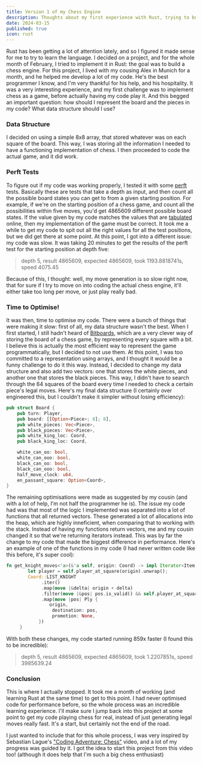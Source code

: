 ```yaml
---
title: Version 1 of my Chess Engine
description: Thoughts about my first experience with Rust, trying to build a chess engine.
date: 2024-03-15
published: true
icon: rust
---
```


Rust has been getting a lot of attention lately, and so I figured it made sense for me to try to learn the language. 
I decided on a project, and for the whole month of February, I tried to implement it in Rust: the goal was to build a chess engine.
For this project, I lived with my cousing Alex in Munich for a month, and he helped me develop a lot of my code. He's the best programmer I know, and I'm very thankful for his help, and his hospitality.
It was a very interesting experience, and my first challenge was to implement chess as a game, before actually having my code play it. And this begged an important question: how should I represent the board and the pieces in my code? What data structure should I use?

### Data Structure

I decided on using a simple 8x8 array, that stored whatever was on each square of the board. This way, I was storing all the information I needed to have a functioning implementation of chess. I then proceeded to code the actual game, and it did work. 

### Perft Tests

To figure out if my code was working properly, I tested it with some <a className="link" href="https://www.chessprogramming.org/Perft" target="_blank">perft</a> tests. Basically these are tests that take a depth as input, and then count all the possible board states you can get to from a given starting position. For example, if we're on the starting position of a chess game, and count all the possibilities within five moves, you'd get 4865609 different possible board states. If the value given by my code matches the values that are <a className="link" href="https://www.chessprogramming.org/Perft_Results" target="_blank">tabulated</a> online, then my implementation of the game must be correct. It took me a while to get my code to spit out all the right values for all the test positions, but we did get there at some point. 
At this point, I got into a different issue: my code was slow. It was taking 20 minutes to get the results of the perft test for the starting position at depth five:

> depth 5, result 4865609, expected 4865609, took 1193.8818741s, speed 4075.45

Because of this, I thought: well, my move generation is so slow right now, that for sure if I try to move on into coding the actual chess engine, it'll either take too long per move, or just play really bad.

### Time to Optimise! 

It was then, time to optimise my code. There were a bunch of things that were making it slow: first of all, my data structure wasn't the best. When I first started, I still hadn't heard of <a className="link" href="https://www.chessprogramming.org/Bitboards" target="_blank">Bitboards</a>, which are a very clever way of storing the board of a chess game, by representing every square with a bit. I believe this is actually the most efficient way to represent the game programmatically, but I decided to not use them. At this point, I was too committed to a representation using arrays, and I thought it would be a funny challenge to do it this way.
Instead, I decided to change my data structure and also add two vectors: one that stores the white pieces, and another one that stores the black pieces. This way, I didn't have to search through the 64 squares of the board every time I needed to check a certain piece's legal moves. 
Here's my final data structure (I certainly over engineered this, but I couldn't make it simpler without losing efficiency):

``` rust
pub struct Board {
    pub turn: Player,
    pub board: [[Option<Piece>; 8]; 8],
    pub white_pieces: Vec<Piece>,
    pub black_pieces: Vec<Piece>,
    pub white_king_loc: Coord,
    pub black_king_loc: Coord,

    white_can_oo: bool,
    white_can_ooo: bool,
    black_can_oo: bool,
    black_can_ooo: bool,
    half_move_clock: u64,
    en_passant_square: Option<Coord>,
}
```
The remaining optimisations were made as suggested by my cousin (and with a lot of help, I'm not half the programmer he is). The issue my code had was that most of the logic I implemented was separated into a lot of functions that all returned vectors. These generated a lot of allocations into the heap, which are highly inneficient, when comparing that to working with the stack. Instead of having my functions return vectors, me and my cousin changed it so that we're returning iterators instead. This was by far the change to my code that made the biggest difference in performance. Here's an example of one of the functions in my code (I had never written code like this before, it's super cool):
``` rust
fn get_knight_moves<'a>(&'a self, origin: Coord) -> impl Iterator<Item = Ply> + 'a {
        let player = self.player_at_square(origin).unwrap();
        Coord::LIST_KNIGHT
             .iter()
             .map(move |&delta| origin + delta)
             .filter(move |&pos| pos.is_valid() && self.player_at_square(pos) != Some(player))
             .map(move |pos| Ply {
                origin,
                 destination: pos,
                 promotion: None,
            })
     }
```

With both these changes, my code started running 859x faster (I found this to be incredible):

> depth 5, result 4865609, expected 4865609, took 1.2207851s, speed 3985639.24

### Conclusion

This is where I actually stopped. It took me a month of working (and learning Rust at the same time) to get to this point. I had never optimised code for performance before, so the whole process was an incredible learning experience. I'll make sure I jump back into this project at some point to get my code playing chess for real, instead of just generating legal moves really fast. It's a start, but certainly not the end of the road.

I just wanted to include that for this whole process, I was very inspired by Sebastian Lague's <a className="link" target="_blank" href="https://www.youtube.com/watch?v=U4ogK0MIzqk">"Coding Adventure: Chess"</a> video, and a lot of my progress was guided by it. I got the idea to start this project from this video too! (although it does help that I'm such a big chess enthusiast)
